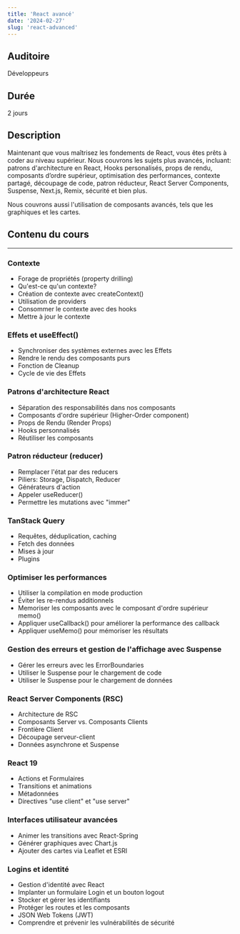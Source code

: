 ```yaml
---
title: 'React avancé'
date: '2024-02-27'
slug: 'react-advanced'
---
```


## Auditoire

Développeurs

## Durée

2 jours

## Description

Maintenant que vous maîtrisez les fondements de React, vous êtes prêts
à coder au niveau supérieur. Nous couvrons les sujets plus avancés,
incluant: patrons d'architecture en React,
Hooks personalisés, props de rendu, composants d’ordre supérieur,
optimisation des performances, contexte partagé, découpage de code, patron réducteur, React Server Components, Suspense, Next.js, Remix, sécurité et bien plus.

Nous couvrons aussi l'utilisation de composants avancés, tels que les graphiques et les cartes.

## Contenu du cours

---

### Contexte

- Forage de propriétés (property drilling)
- Qu'est-ce qu'un contexte?
- Création de contexte avec createContext()
- Utilisation de providers
- Consommer le contexte avec des hooks
- Mettre à jour le contexte

### Effets et useEffect()

- Synchroniser des systèmes externes avec les Effets
- Rendre le rendu des composants purs
- Fonction de Cleanup
- Cycle de vie des Effets

### Patrons d'architecture React

- Séparation des responsabilités dans nos composants
- Composants d'ordre supérieur (Higher-Order component)
- Props de Rendu (Render Props)
- Hooks personnalisés
- Réutiliser les composants

### Patron réducteur (reducer)

- Remplacer l'état par des reducers
- Piliers: Storage, Dispatch, Reducer
- Générateurs d'action
- Appeler useReducer()
- Permettre les mutations avec "immer"

### TanStack Query

- Requêtes, déduplication, caching
- Fetch des données
- Mises à jour
- Plugins

### Optimiser les performances

- Utiliser la compilation en mode production
- Éviter les re-rendus additionnels
- Memoriser les composants avec le composant d'ordre supérieur memo()
- Appliquer useCallback() pour améliorer la performance des callback
- Appliquer useMemo() pour mémoriser les résultats

### Gestion des erreurs et gestion de l'affichage avec Suspense

- Gérer les erreurs avec les ErrorBoundaries
- Utiliser le Suspense pour le chargement de code
- Utiliser le Suspense pour le chargement de données

### React Server Components (RSC)

- Architecture de RSC
- Composants Server vs. Composants Clients
- Frontière Client
- Découpage serveur-client
- Données asynchrone et Suspense

### React 19

- Actions et Formulaires
- Transitions et animations
- Métadonnées
- Directives "use client" et "use server"

### Interfaces utilisateur avancées

- Animer les transitions avec React-Spring
- Générer graphiques avec Chart.js
- Ajouter des cartes via Leaflet et ESRI

### Logins et identité

- Gestion d'identité avec React
- Implanter un formulaire Login et un bouton logout
- Stocker et gérer les identifiants
- Protéger les routes et les composants
- JSON Web Tokens (JWT)
- Comprendre et prévenir les vulnérabilités de sécurité
